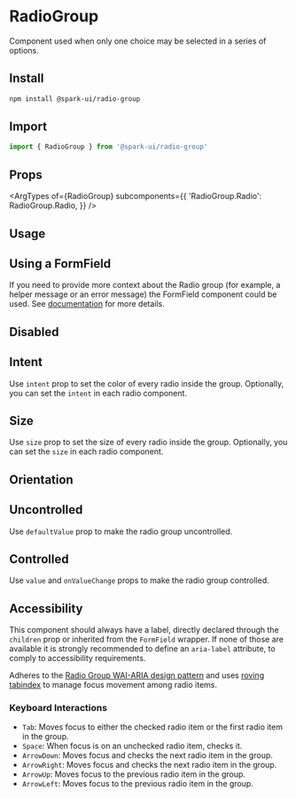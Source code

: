 
<Meta of={RadioStories} />

# RadioGroup

Component used when only one choice may be selected in a series of options.

## Install

```sh
npm install @spark-ui/radio-group
```

## Import

```ts
import { RadioGroup } from '@spark-ui/radio-group'
```

## Props

<ArgTypes
  of={RadioGroup}
  subcomponents={{
    'RadioGroup.Radio': RadioGroup.Radio,
  }}
/>

## Usage

<Canvas of={RadioStories.Default} />

## Using a FormField

If you need to provide more context about the Radio group (for example, a helper message or an error message) the FormField component could be used. See [documentation](./?path=/docs/experimental-formfield--docs) for more details.

<Canvas of={RadioStories.WithFormField} />

## Disabled

<Canvas of={RadioStories.Disabled} />

## Intent

Use `intent` prop to set the color of every radio inside the group. Optionally, you can set the `intent` in each radio component.

<Canvas of={RadioStories.Intent} />

## Size

Use `size` prop to set the size of every radio inside the group. Optionally, you can set the `size` in each radio component.

<Canvas of={RadioStories.Size} />

## Orientation

<Canvas of={RadioStories.Orientation} />

## Uncontrolled

Use `defaultValue` prop to make the radio group uncontrolled.

<Canvas of={RadioStories.Uncontrolled} />

## Controlled

Use `value` and `onValueChange` props to make the radio group controlled.

<Canvas of={RadioStories.Controlled} />

## Accessibility

This component should always have a label, directly declared through the `children` prop or inherited from the `FormField` wrapper. If none of those are available it is strongly recommended to define an `aria-label` attribute, to comply to accessibility requirements.

Adheres to the [Radio Group WAI-ARIA design pattern](https://www.w3.org/WAI/ARIA/apg/patterns/radiobutton) and uses [roving tabindex](https://www.w3.org/TR/wai-aria-practices-1.2/examples/radio/radio.html) to manage focus movement among radio items.

### Keyboard Interactions

- `Tab`: Moves focus to either the checked radio item or the first radio item in the group.
- `Space`: When focus is on an unchecked radio item, checks it.
- `ArrowDown`: Moves focus and checks the next radio item in the group.
- `ArrowRight`: Moves focus and checks the next radio item in the group.
- `ArrowUp`: Moves focus to the previous radio item in the group.
- `ArrowLeft`: Moves focus to the previous radio item in the group.
